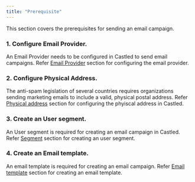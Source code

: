 ```yaml
---
title: "Prerequisite"
---
```


This section covers the prerequisites for sending an email campaign.  

### 1. Configure Email Provider.  

An Email Provider needs to be configured in Castled to send email campaigns. Refer [Email Provider](/settings/channel-configs/email-provider/email-overview) section for configuring  the email provider.

### 2. Configure Physical Address.   

The anti-spam legislation of several countries requires organizations sending marketing emails to include a valid, physical postal address. Refer [Physical address](/settings/physical-address/create-address) section for configuring the phyiscal address in Castled.

### 3. Create an User segment.  

An User segment is required for creating an email campaign in Castled. Refer [Segment](/engagement/segmentation/create-segment) section for creating an user segment.

### 4. Create an Email template.  

An email template is required for creating an email campaign. Refer [Email template](/engagement/message-template/email/create-template) section for creating an email template.


